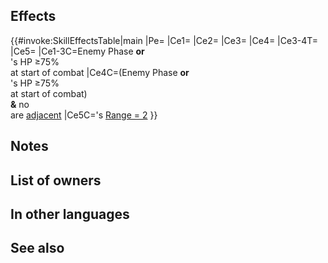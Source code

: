 {{Weapon Infobox
|tagid=SID_蒸気のブレス
|intID=2743
|image=wep_ac038
|exclusive=1
|weaponType=Dragonstone
|cost=400
|might=16
|range=1
|effect=Grants Spd+3. If foe initiates combat or if foe's HP ≥ 75% at start of combat, grants Atk/Spd/Def/Res+5 to unit and neutralizes effects that guarantee foe's follow-up attacks and effects that prevent unit's follow-up attacks during combat, and also, if unit is not adjacent to an ally, inflicts Special cooldown charge -1 on foe per attack. (Only highest value applied. Does not stack.) If foe's Range = 2, calculates damage using the lower of foe's Def or Res.
|statModifiers=0,16,3,0,0
|required=Flametongue
|properties=random_owner,enemy_only
}}
==Effects==
{{#invoke:SkillEffectsTable|main
|Pe={{Eft|Stat Boosts|Spd|3}}
|Ce1={{Eft|Temporary buffs|Atk/Spd/Def/Res|5}}
|Ce2={{Eft|Neutralize Prevent Follow-Up}}
|Ce3={{Eft|Neutralize Guaranteed Follow-Up}}
|Ce4={{Eft|Guard}}
|Ce3-4T={{Tgt|Foe}}
|Ce5={{Eft|Lower Def Res}}
|Ce1-3C=Enemy Phase '''or'''<br>{{Tgt|Foe}}'s HP ≥75%<br>at start of combat
|Ce4C=(Enemy Phase '''or'''<br>{{Tgt|Foe}}'s HP ≥75%<br>at start of combat)<br>'''&''' no {{Tgt|Allies}}<br>are [[adjacent]]
|Ce5C={{Tgt|Foe}}'s [[Range = 2]]
}}
==Notes==
{{IfFoeInitiates}}
{{Temporary buffs}}
{{Follow-up effect neutralization}}
{{CooldownChargeMinus}}
{{LowerDefRes}}
==List of owners==
{{Skill Hero List}}
==In other languages==
{{OtherLanguages
|japanese=蒸気のブレス
|german=Kochender Atem
|spanishEU=Aliento ardiente
|spanishLA=Soplo ardiente
|french=Souffle embrasé
|italian=Respiro rovente
|chineseTW=蒸氣吐息
|portuguese=Sopro escaldante
}}
==See also==
{{See also skills|cond=Description LIKE '%guarantee foe_s follow-up%prevent unit_s follow-up%' AND Description NOT LIKE '%【Null Follow-Up】%' AND Exclusive='1'}}
{{Weapons Navbox}}